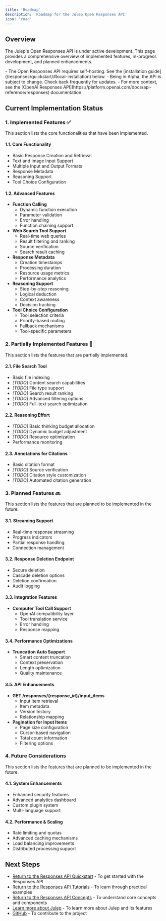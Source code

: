 ```yaml
---
title: 'Roadmap'
description: 'Roadmap for the Julep Open Responses API'
icon: 'road'
---
```


## Overview

The Julep's Open Responses API is under active development. This page provides a comprehensive overview of implemented features, in-progress development, and planned enhancements.

<Warning>
- The Open Responses API requires self-hosting. See the [installation guide](/responses/quickstart/#local-installation) below.
- Being in Alpha, the API is subject to change. Check back frequently for updates.
- For more context, see the [OpenAI Responses API](https://platform.openai.com/docs/api-reference/responses) documentation.
</Warning>

## Current Implementation Status

### 1. Implemented Features ✅

This section lists the core functionalities that have been implemented.

#### 1.1. Core Functionality
- Basic Response Creation and Retrieval
- Text and Image Input Support
- Multiple Input and Output Formats
- Response Metadata
- Reasoning Support
- Tool Choice Configuration

#### 1.2. Advanced Features
- **Function Calling**
  - Dynamic function execution
  - Parameter validation
  - Error handling
  - Function chaining support
- **Web Search Tool Support**
  - Real-time web queries
  - Result filtering and ranking
  - Source verification
  - Search result caching
- **Response Metadata**
  - Creation timestamps
  - Processing duration
  - Resource usage metrics
  - Performance analytics
- **Reasoning Support**
  - Step-by-step reasoning
  - Logical deduction
  - Context awareness
  - Decision tracking
- **Tool Choice Configuration**
  - Tool selection criteria
  - Priority-based routing
  - Fallback mechanisms
  - Tool-specific parameters

### 2. Partially Implemented Features 🔄

This section lists the features that are partially implemented.

#### 2.1. File Search Tool
- Basic file indexing
- *[TODO]* Content search capabilities
- *[TODO]* File type support
- *[TODO]* Search result ranking
- *[TODO]* Advanced filtering options
- *[TODO]* Full-text search optimization

#### 2.2. Reasoning Effort
- *[TODO]* Basic thinking budget allocation
- *[TODO]* Dynamic budget adjustment
- *[TODO]* Resource optimization
- Performance monitoring

#### 2.3. Annotations for Citations
- Basic citation format
- *[TODO]* Source verification
- *[TODO]* Citation style customization
- *[TODO]* Automated citation generation

### 3. Planned Features 🔜

This section lists the features that are planned to be implemented in the future.

#### 3.1. Streaming Support

  - Real-time response streaming
  - Progress indicators
  - Partial response handling
  - Connection management

#### 3.2. Response Deletion Endpoint

  - Secure deletion
  - Cascade deletion options
  - Deletion confirmation
  - Audit logging

#### 3.3. Integration Features

- **Computer Tool Call Support**
  - OpenAI compatibility layer
  - Tool translation service
  - Error handling
  - Response mapping

#### 3.4. Performance Optimizations
- **Truncation Auto Support**
  - Smart content truncation
  - Context preservation
  - Length optimization
  - Quality maintenance

#### 3.5. API Enhancements
- **GET /responses/{response_id}/input_items**
  - Input item retrieval
  - Item metadata
  - Version history
  - Relationship mapping
- **Pagination for Input Items**
  - Page size configuration
  - Cursor-based navigation
  - Total count information
  - Filtering options

### 4. Future Considerations

This section lists the features that are planned to be implemented in the future.

#### 4.1. System Enhancements
- Enhanced security features
- Advanced analytics dashboard
- Custom plugin system
- Multi-language support

#### 4.2. Performance & Scaling
- Rate limiting and quotas
- Advanced caching mechanisms
- Load balancing improvements
- Distributed processing support

## Next Steps

- [Return to the Responses API Quickstart](/responses/quickstart) - To get started with the Responses API
- [Return to the Responses API Tutorials](/responses/tutorials) - To learn through practical examples
- [Return to the Responses API Concepts](/responses/concepts) - To understand core concepts and components
- [Learn more about Julep](/docs/introduction/julep) - To learn more about Julep and its features
- [GitHub](https://github.com/julep-ai/julep) - To contribute to the project